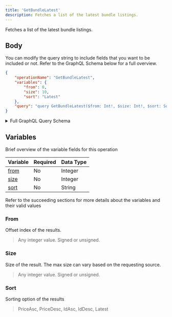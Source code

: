 ```yaml
---
title: 'GetBundleLatest'
description: Fetches a list of the latest bundle listings.
---
```


Fetches a list of the latest bundle listings.

## Body
You can modify the query string to include fields that you want to be included or not. Refer to the GraphQL Schema below for a full overview.
```json
{
    "operationName": "GetBundleLatest",
    "variables": {
        "from": 0,
        "size": 10,
        "sort": "Latest"
    },
    "query": "query GetBundleLatest($from: Int!, $size: Int!, $sort: SortBy) {\n  bundles(from: $from, size: $size, sort: $sort) {\n    total\n    results {\n      name\n      listingIndex\n      auction {\n        currentPrice\n        currentPriceUSD\n        currentPrice\n        startingTimestamp\n        __typename\n      }\n      items {\n        ... on LandItem {\n          realTokenId\n          figureURL\n          rarity\n          __typename\n        }\n        ... on LandPlot {\n          realTokenId\n          landType\n          __typename\n        }\n        __typename\n      }\n      __typename\n    }\n    __typename\n  }\n}\n"
}
```
<details>
<summary>Full GraphQL Query Schema</summary> 
<p>
&nbsp;

```graphql
query GetBundleLatest($from: Int!, $size: Int!, $sort: SortBy) {
  bundles(from: $from, size: $size, sort: $sort) {
    total
    results {
      name
      listingIndex
      auction {
        currentPrice
        currentPriceUSD
        currentPrice
        startingTimestamp
        __typename
      }
      items {
        ... on LandItem {
          realTokenId
          figureURL
          rarity
          __typename
        }
        ... on LandPlot {
          realTokenId
          landType
          __typename
        }
        __typename
      }
      __typename
    }
    __typename
  }
}
```

</p>
</details>

## Variables
Brief overview of the variable fields for this operation

| Variable                    | Required | Data Type |
| --------------------------- | -------- | --------- |
| [from](#from)               | No       | Integer   |
| [size](#size)               | No       | Integer   |
| [sort](#sort)               | No       | String    |

Refer to the succeeding sections for more details about the variables and their valid values

### From
Offset index of the results.
> Any integer value. Signed or unsigned.

### Size
Size of the result. The max size can vary based on the requesting source.
> Any integer value. Signed or unsigned.

### Sort
Sorting option of the results
> PriceAsc, PriceDesc, IdAsc, IdDesc, Latest